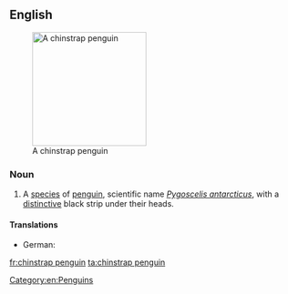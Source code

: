 ==English==
{{wikipedia}}
[[Image:Manchot 04.jpg|200px|thumb|right|A chinstrap penguin]]

===Noun===
{{en-noun|sg=[[chinstrap]] [[penguin]]}}

# A [[species]] of [[penguin]], scientific name ''[[Pygoscelis antarcticus]]'', with a [[distinctive]] black strip under their heads.

====Translations====
{{trans-top|''Pygoscelis antarcticus''}}
* German: {{t-|de|Zügelpinguin|m}}
{{trans-mid}}
{{trans-bottom}}

[[Category:en:Penguins]]

[[fr:chinstrap penguin]]
[[ta:chinstrap penguin]]